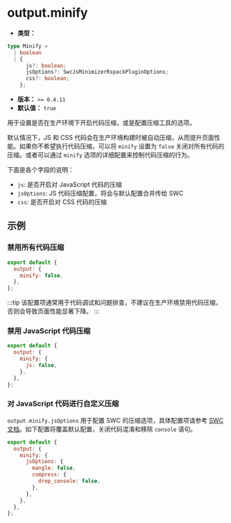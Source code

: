 # output.minify

- **类型：**

```ts
type Minify =
  | boolean
  | {
      js?: boolean;
      jsOptions?: SwcJsMinimizerRspackPluginOptions;
      css?: boolean;
    };
```

- **版本：** `>= 0.4.11`
- **默认值：** `true`

用于设置是否在生产环境下开启代码压缩，或是配置压缩工具的选项。

默认情况下，JS 和 CSS 代码会在生产环境构建时被自动压缩，从而提升页面性能。如果你不希望执行代码压缩，可以将 `minify` 设置为 `false` 关闭对所有代码的压缩。或者可以通过 `minify` 选项的详细配置来控制代码压缩的行为。

下面是各个字段的说明：

- `js`: 是否开启对 JavaScript 代码的压缩
- `jsOptions`: JS 代码压缩配置，将会与默认配置合并传给 SWC
- `css`: 是否开启对 CSS 代码的压缩

## 示例

### 禁用所有代码压缩

```js
export default {
  output: {
    minify: false,
  },
};
```

:::tip
该配置项通常用于代码调试和问题排查，不建议在生产环境禁用代码压缩，否则会导致页面性能显著下降。
:::

### 禁用 JavaScript 代码压缩

```js
export default {
  output: {
    minify: {
      js: false,
    },
  },
};
```

### 对 JavaScript 代码进行自定义压缩

`output.minify.jsOptions` 用于配置 SWC 的压缩选项，具体配置项请参考 [SWC 文档](https://swc.rs/docs/configuration/minification#configuration)。如下配置将覆盖默认配置，关闭代码混淆和移除 `console` 语句。

```js
export default {
  output: {
    minify: {
      jsOptions: {
        mangle: false,
        compress: {
          drop_console: false,
        },
      },
    },
  },
};
```
